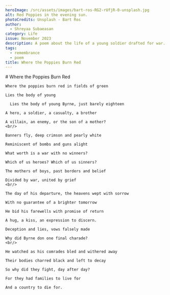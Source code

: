 ```yaml
---
heroImage: /src/assets/images/bart-ros-RG2-rUfjR-0-unsplash.jpg
alt: Red Poppies in the evening sun.
photoCredits: Unsplash - Bart Ros
author:
  - Shreyaa Subaeasan
category: Life
issue: November 2023
description: A poem about the life of a young soldier drafted for war.
tags:
  - remembrance
  - poem
title: Where the Poppies Burn Red
---
```


<Centered>
	  # Where the Poppies Burn Red
    
    Where the poppies burn red in fields of green
    
    Lies the body of young

      Lies the body of young Byrne, just barely eighteen

    A hero, a soldier, a casualty, a brother

    A villain, an enemy, or the son of a mother?
    <br/>

    Banners fly, deep crimson and pearly white

    Reminiscent of bombs and guns alight

    What worth is a war with no winners?

    Which of us heroes? Which of us sinners?

    The mothers of boys, past borders and belief

    Divided by war, united by grief
    <br/>

    The day of his departure, the heavens wept with sorrow

    With no guarantee of a brighter tomorrow

    He bid his farewells with promise of return

    A hug, a kiss, an expression to discern.

    Deception and lies, vows falsely made

    Why did Byrne don one final charade?
    <br/>

    He watched as his comrades bled and withered away

    Their bodies charred black and left to decay

    So why did they fight, day after day?

    For they had families to live for

    And a country to die for.

</Centered>
